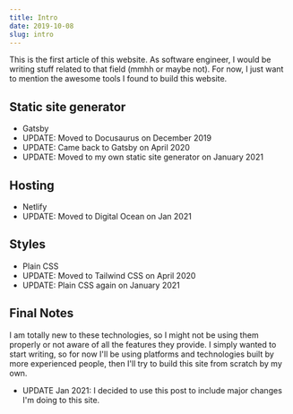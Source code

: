 ```yaml
---
title: Intro
date: 2019-10-08
slug: intro
---
```


This is the first article of this website. As software engineer, I would be writing stuff related to that field (mmhh or maybe not). For now, I just want to mention the awesome tools I found to build this website.

## Static site generator

- Gatsby
- UPDATE: Moved to Docusaurus on December 2019
- UPDATE: Came back to Gatsby on April 2020
- UPDATE: Moved to my own static site generator on January 2021

## Hosting

- Netlify
- UPDATE: Moved to Digital Ocean on Jan 2021

## Styles

- Plain CSS
- UPDATE: Moved to Tailwind CSS on April 2020
- UPDATE: Plain CSS again on January 2021

## Final Notes

I am totally new to these technologies, so I might not be using them properly or not aware of all the features they
provide. I simply wanted to start writing, so for now I'll be using platforms and technologies built by more experienced
people, then I'll try to build this site from scratch by my own.

- UPDATE Jan 2021: I decided to use this post to include major changes I'm doing to this site.